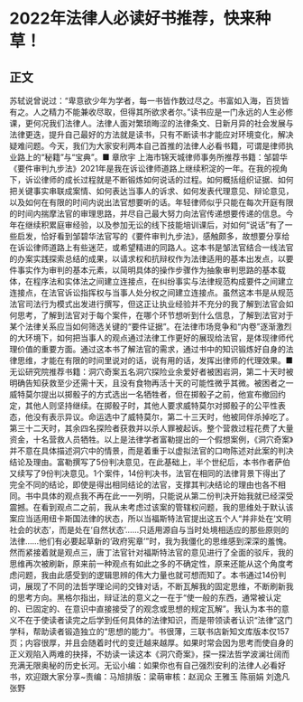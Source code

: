 # 2022年法律人必读好书推荐，快来种草！
## 正文
苏轼说曾说过：“卑意欲少年为学者，每一书皆作数过尽之。书富如入海，百货皆有之。人之精力不能兼收尽取，但得其所欲求者尔。”读书应是一门永远的人生必修课，更何况我们法律人。法律人面对繁琐晦涩的法律条文、日新月异的社会发展与法律更迭，提升自己最好的方法就是读书，只有不断读书才能应对环境变化，解决疑难问题。今天，我们为大家安利两本自己首推的法律人必看书籍，可谓是律师执业路上的“秘籍”与“宝典”。■ 章欣宇 上海市锦天城律师事务所推荐书籍：邹碧华《要件审判九步法》2021年是我在诉讼律师道路上继续积淀的一年。在我的视角下，诉讼律师的成长过程就是不断锻炼如何说话的过程。如何概括组织证据、如何把关键事实串联成案情、如何表达当事人的诉求、如何发表代理意见、辩论意见，以及如何在有限的时间内说出法官想要听的话。年轻律师似乎只能在每次开庭有限的时间内揣摩法官的审理思路，并尽自己最大努力向法官传递想要传递的信息。今年在继续积累庭审经验，以及参加无讼的线下技能培训课后，对如何“说话”有了一些启发，恰好看到邹碧华法官写的《要件审判九步法》，感触颇多，故想要分享给在诉讼律师道路上有些迷茫，或希望精进的同路人。这本书是邹法官结合一线法官的办案实践探索总结的成果，以请求权和抗辩权作为法律适用的基本出发点，以要件事实作为审判的基本元素，以简明具体的操作步骤作为抽象审判思路的基本载体，在程序法和实体法之间建立连接点，在纠纷事实与法律规范构成要件之间建立连接点，在法官诉讼指挥权与当事人处分权之间建立连接点。虽然这本书是从规范法官司法行为模式出发进行撰写，但这正让执业经验并不充分的我了解到法官会如何思考，了解到法官对于每个案件，在哪个环节想听到什么信息，了解到法官对于某个法律关系应当如何筛选关键的“要件证据”。在法律市场竞争和“内卷”逐渐激烈的大环境下，如何把当事人的观点通过法律工作更好的展现给法官，是体现律师代理价值的重要方面。通过这本书了解法官的需求，通过书中的知识锻炼好自身的法律思维，才能在有限的时间里说对的话，说有用的话，发挥出律师的代理效果。■ 无讼研究院推荐书籍：洞穴奇案五名洞穴探险业余爱好者被困岩洞，第二十天时被明确告知获救至少还需十天，且没有食物再活十天的可能性微乎其微。被困者之一威特莫尔提出以掷骰子的方式选出一名牺牲者，但在掷骰子之前，他宣布撤回约定，其他人则坚持继续。在掷骰子时，其他人要求威特莫尔对掷骰子的公平性表态，他没有表示异议。命运选中了威特莫尔，第二十三天时，他被同伴杀掉吃了。第三十二天时，其余四名探险者获救并以杀人罪被起诉。整个营救过程花费了大量资金，十名营救人员牺牲。以上是法律学者富勒提出的一个假想案例，《洞穴奇案》并不意在具体描述洞穴中的情景，而是着重于以虚拟法官的口吻陈述对此案的判决结论及理由。富勒撰写了5份判决意见，在此基础上，半个世纪后，本书作者萨伯又续写了9份判决意见。1个案件，14份判决书，法官在相同的法律背景下得出了完全不同的结论，即使是得出相同结论的法官，支撑其判决结论的理由也各不相同。书中具体的观点我不再在此一一列明，只能说从第二份判决开始我就已经深受震撼。在看到观点二之前，我从未考虑过该案的管辖权问题，我的思维处于默认该案应当适用纽卡斯国法律的状态，所以当福斯特法官提出这五个人“并非处在‘文明社会的状态’，而是处在‘自然状态’……只适用源自与当时处境相适应的那些原则的法律……他们有必要起草新的‘政府宪章’”时，我为我僵化的思维感到深深的羞愧。然而紧接着就是观点三，唐丁法官针对福斯特法官的意见进行了全面的驳斥，我的思维再次被刷新，原来前一种观点有如此之多的不确定性，原来还能从这个角度考虑问题，我由此感受到的逻辑思辨的伟大力量也就可想而知了。本书通过14份判词，展现了不同的法哲学理论间的交锋对话，不断瓦解我的固定思维，不断刷新我的思考方向。黑格尔指出，辩证法的意义之一在于“使一般的东西，通常被认定的、已固定的、在意识中直接接受了的观念或思想的规定瓦解”。我认为本书的意义不在于使读者读完之后学到任何具体的法律知识，而是带领读者认识“法律”这门学科，帮助读者锻造独立的“思想的能力”。书很薄，三联书店新知文库版本仅157页；内容很厚，并且会随着时代的变迁越来越厚。如果时常会因为思考而使自身的正义观陷入两难的抉择，不妨读一读这本《洞穴奇案》，探一探法哲学波澜壮阔而充满无限奥秘的历史长河。无讼小编：如果你也有自己强烈安利的法律人必看好书，欢迎跟大家分享~责编：马旭排版：梁萌审核：赵润众 王雅玉 陈丽娟 刘逸凡 张野